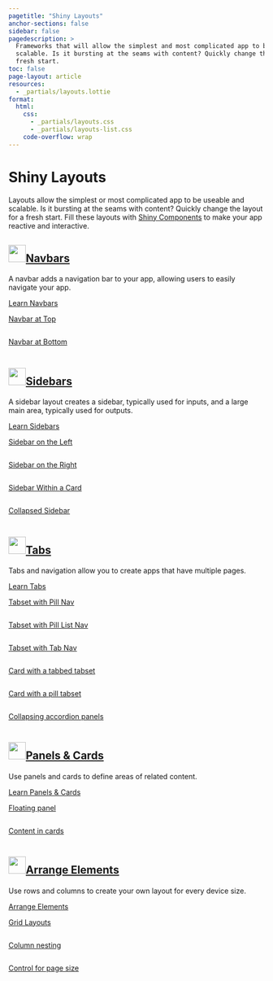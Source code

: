 ```yaml
---
pagetitle: "Shiny Layouts"
anchor-sections: false
sidebar: false
pagedescription: >
  Frameworks that will allow the simplest and most complicated app to be useable and
  scalable. Is it bursting at the seams with content? Quickly change the layout for a
  fresh start.
toc: false
page-layout: article
resources:
  - _partials/layouts.lottie
format:
  html:
    css:
      - _partials/layouts.css
      - _partials/layouts-list.css
    code-overflow: wrap
---
```

<!-- Begin Hero area -->
:::::::: {.column-screen-inset .mx-auto style="max-width: 1300px;"}
:::::: {.grid .hero-area .my-md-0 .my-5}
:::: {.g-col-md-7 .g-col-12 .pe-0 .pe-md-5 .my-auto}

<h1 class="display-3 fw-bold">Shiny Layouts</h1>

::: {.h5}
Layouts allow the simplest or most complicated app to be useable and scalable.
Is it bursting at the seams with content?
Quickly change the layout for a fresh start.
Fill these layouts with [Shiny Components](/components/index.qmd) to make your app reactive and interactive.
:::

::::
:::: {.g-col-md-5 .g-col-10 .g-start-4 .components-hero-img-container}

<div class="ps-5 pt-5 components-hero-img" >
<script src="https://unpkg.com/@dotlottie/player-component@latest/dist/dotlottie-player.mjs" type="module"></script>
<dotlottie-player src="_partials/layouts.lottie" background="transparent" speed="1" style="width: 100%; height: auto;" autoplay></dotlottie-player>
</div>

::::

::::::
::::::::
<!-- End Hero area -->

<!-- Begin List area -->
:::::::: {.column-screen-inset .mx-auto style="max-width: 1300px;"}
:::::: {.grid .list-section #navbars}

:::: {.g-col-xl-3 .g-col-12}
::: {.sticky-xl-top .pt-4}

<h2 class="mt-4">
  <a href="navbars" class="dark text-decoration-none">
    <img alt="" src="/images/navbars-blue.svg" class="me-2" style="height: 34px;margin-bottom:7px;">Navbars
  </a>
</h2>

A navbar adds a navigation bar to your app, allowing users to easily navigate your app.

<a href="navbars" class="fw-500">Learn Navbars <i class="bi bi-chevron-right"></i></a>
:::
::::
:::: {.g-col-xl-9 .g-col-12 .pt-3 .pt-xl-5 .ps-0 .ps-xl-5 .ms-0 .ms-xl-4}
::: {#navbar .grid}

<div class="g-col-md-4 g-col-sm-6 g-col-12 component-list-column">
<div class="component-list-header">
<a class="component-list-header-text" href="navbars/#navbar-at-top">
<div class="h5">Navbar at Top</div>
</a>
<div class="component-list-icon">
<p class="my-0"><a class="text-decoration-none dark" href="navbars/#navbar-at-top">
<i class="component-link-icon dark bi fst-normal"></i>
</a></p>
</div>
</div>
<div class="component-list-card layout-list-card">
<p class="my-0 h-100 w-100"><a class="layout-list-image" href="navbars/#navbar-at-top"><img alt="" src="/images/navbar-top.png" class="h-100 w-100"></a></p>
</div>
</div>



<div class="g-col-md-4 g-col-sm-6 g-col-12 component-list-column">
<div class="component-list-header">
<a class="component-list-header-text" href="navbars/#navbar-at-bottom">
<div class="h5">Navbar at Bottom</div>
</a>
<div class="component-list-icon">
<p class="my-0"><a class="text-decoration-none dark" href="navbars/#navbar-at-bottom">
<i class="component-link-icon dark bi fst-normal"></i>
</a></p>
</div>
</div>
<div class="component-list-card layout-list-card">
<p class="my-0 h-100 w-100"><a class="layout-list-image" href="navbars/#navbar-at-bottom"><img alt="" src="/images/navbar-bottom.png" class="h-100 w-100"></a></p>
</div>
</div>




:::

::::

::::::
:::::: {.grid .list-section style="margin-top: -1px;" #sidebars}
:::: {.g-col-xl-3 .g-col-12}

::: {.sticky-xl-top .pt-4}


<h2 class="mt-4">
  <a href="sidebars" class="dark text-decoration-none">
    <img alt="" src="/images/sidebars-blue.svg" class="me-2" style="height: 34px;margin-bottom:7px;">Sidebars
  </a>
</h2>

A sidebar layout creates a sidebar, typically used for inputs, and a large main area, typically used for outputs.

<a href="sidebars" class="fw-500">Learn Sidebars <i class="bi bi-chevron-right"></i></a>

:::
::::
:::: {.g-col-xl-9 .g-col-12 .pt-3 .pt-xl-5 .ps-0 .ps-xl-5 .ms-0 .ms-xl-4}
::: {#sidebar .grid}



<div class="g-col-md-4 g-col-sm-6 g-col-12 component-list-column">
<div class="component-list-header">
<a class="component-list-header-text" href="sidebars/#sidebar-on-the-left">
<div class="h5">Sidebar on the Left</div>
</a>
<div class="component-list-icon">
<p class="my-0"><a class="text-decoration-none dark" href="sidebars/#sidebar-on-the-left">
<i class="component-link-icon dark bi fst-normal"></i>
</a></p>
</div>
</div>
<div class="component-list-card layout-list-card">
<p class="my-0 h-100 w-100"><a class="layout-list-image" href="sidebars/#sidebar-on-the-left"><img alt="" src="/images/sidebar-left.png" class="h-100 w-100"></a></p>
</div>
</div>



<div class="g-col-md-4 g-col-sm-6 g-col-12 component-list-column">
<div class="component-list-header">
<a class="component-list-header-text" href="sidebars/#sidebar-on-the-right">
<div class="h5">Sidebar on the Right</div>
</a>
<div class="component-list-icon">
<p class="my-0"><a class="text-decoration-none dark" href="sidebars/#sidebar-on-the-right">
<i class="component-link-icon dark bi fst-normal"></i>
</a></p>
</div>
</div>
<div class="component-list-card layout-list-card">
<p class="my-0 h-100 w-100"><a class="layout-list-image" href="sidebars/#sidebar-on-the-right"><img alt="" src="/images/sidebar-right.png" class="h-100 w-100"></a></p>

</div>
</div>


<div class="g-col-md-4 g-col-sm-6 g-col-12 component-list-column">
<div class="component-list-header">
<a class="component-list-header-text" href="sidebars/#sidebar-within-a-card">
<div class="h5">Sidebar Within a Card</div>
</a>
<div class="component-list-icon">
<p class="my-0"><a class="text-decoration-none dark" href="sidebars/#sidebar-within-a-card">
<i class="component-link-icon dark bi fst-normal"></i>
</a></p>
</div>
</div>
<div class="component-list-card layout-list-card">
<p class="my-0 h-100 w-100"><a class="layout-list-image" href="sidebars/#sidebar-within-a-card"><img alt="" src="/images/sidebar-left-card.png" class="h-100 w-100"></a></p>
</div>
</div>


<div class="g-col-md-4 g-col-sm-6 g-col-12 component-list-column">
<div class="component-list-header">
<a class="component-list-header-text" href="sidebars/#collapsed-sidebar">
<div class="h5">Collapsed Sidebar</div>
</a>
<div class="component-list-icon">
<p class="my-0"><a class="text-decoration-none dark" href="sidebars/#collapsed-sidebar">
<i class="component-link-icon dark bi fst-normal"></i>
</a></p>
</div>
</div>
<div class="component-list-card layout-list-card">
<p class="my-0 h-100 w-100"><a class="layout-list-image" href="sidebars/#collapsed-sidebar"><img alt="" src="/images/sidebar-collapsed.png" class="h-100 w-100"></a></p>
</div>
</div>



:::

::::

::::::
:::::: {.grid .list-section style="margin-top: -1px;" #tabs}
:::: {.g-col-xl-3 .g-col-12}
::: {.sticky-xl-top .pt-4}


<h2 class="mt-4">
  <a href="tabs" class="dark text-decoration-none">
    <img alt="" src="/images/tabs-blue.svg" class="me-2" style="height: 34px;margin-bottom:7px;">Tabs
  </a>
</h2>

Tabs and navigation allow you to create apps that have multiple pages.

<a href="tabs" class="fw-500">Learn Tabs <i class="bi bi-chevron-right"></i></a>
:::
::::
:::: {.g-col-xl-9 .g-col-12 .pt-3 .pt-xl-5 .ps-0 .ps-xl-5 .ms-0 .ms-xl-4}
::: {#tab .grid}



<div class="g-col-md-4 g-col-sm-6 g-col-12 component-list-column">
<div class="component-list-header">
<a class="component-list-header-text" href="tabs/#tabset-with-pill-navigation">
<div class="h5">Tabset with Pill Nav</div>
</a>
<div class="component-list-icon">
<p class="my-0"><a class="text-decoration-none dark" href="tabs/#tabset-with-pill-navigation">
<i class="component-link-icon dark bi fst-normal"></i>
</a></p>
</div>
</div>
<div class="component-list-card layout-list-card">
<p class="my-0 h-100 w-100"><a class="layout-list-image" href="tabs/#tabset-with-pill-navigation"><img alt="" src="/images/tabset-pill.png" class="h-100 w-100"></a></p>
</div>
</div>



<div class="g-col-md-4 g-col-sm-6 g-col-12 component-list-column">
<div class="component-list-header">
<a class="component-list-header-text" href="tabs/#tabset-with-pill-list-navigation">
<div class="h5">Tabset with Pill List Nav</div>
</a>
<div class="component-list-icon">
<p class="my-0"><a class="text-decoration-none dark" href="tabs/#tabset-with-pill-list-navigation">
<i class="component-link-icon dark bi fst-normal"></i>
</a></p>
</div>
</div>
<div class="component-list-card layout-list-card">
<p class="my-0 h-100 w-100"><a class="layout-list-image" href="tabs/#tabset-with-pill-list-navigation"><img alt="" src="/images/tabset-pill-list.png" class="h-100 w-100"></a></p>
</div>
</div>


<div class="g-col-md-4 g-col-sm-6 g-col-12 component-list-column">
<div class="component-list-header">
<a class="component-list-header-text" href="tabs/#tabset-with-tab-navigation">
<div class="h5">Tabset with Tab Nav</div>
</a>
<div class="component-list-icon">
<p class="my-0"><a class="text-decoration-none dark" href="tabs/#tabset-with-tab-navigation">
<i class="component-link-icon dark bi fst-normal"></i>
</a></p>
</div>
</div>
<div class="component-list-card layout-list-card">
<p class="my-0 h-100 w-100"><a class="layout-list-image" href="tabs/#tabset-with-tab-navigation"><img alt="" src="/images/tabset-tab.png" class="h-100 w-100"></a></p>
</div>
</div>



<div class="g-col-md-4 g-col-sm-6 g-col-12 component-list-column">
<div class="component-list-header">
<a class="component-list-header-text" href="tabs/#card-with-a-tabbed-tabset">
<div class="h5">Card with a tabbed tabset</div>
</a>
<div class="component-list-icon">
<p class="my-0"><a class="text-decoration-none dark" href="tabs/#card-with-a-tabbed-tabset">
<i class="component-link-icon dark bi fst-normal"></i>
</a></p>
</div>
</div>
<div class="component-list-card layout-list-card">
<p class="my-0 h-100 w-100"><a class="layout-list-image" href="tabs/#card-with-a-tabbed-tabset"><img alt="" src="/images/tabset-tab-card.png" class="h-100 w-100"></a></p>
</div>
</div>



<div class="g-col-md-4 g-col-sm-6 g-col-12 component-list-column">
<div class="component-list-header">
<a class="component-list-header-text" href="tabs/#card-with-a-pill-tabset">
<div class="h5">Card with a pill tabset</div>
</a>
<div class="component-list-icon">
<p class="my-0"><a class="text-decoration-none dark" href="tabs/#card-with-a-pill-tabset">
<i class="component-link-icon dark bi fst-normal"></i>
</a></p>
</div>
</div>
<div class="component-list-card layout-list-card">
<p class="my-0 h-100 w-100"><a class="layout-list-image" href="tabs/#card-with-a-pill-tabset"><img alt="" src="/images/tabset-pill-card.png" class="h-100 w-100"></a></p>
</div>
</div>


<div class="g-col-md-4 g-col-sm-6 g-col-12 component-list-column">
<div class="component-list-header">
<a class="component-list-header-text" href="tabs/#vertically-collapsing-accordion-panels">
<div class="h5">Collapsing accordion panels</div>
</a>
<div class="component-list-icon">
<p class="my-0"><a class="text-decoration-none dark" href="tabs/#vertically-collapsing-accordion-panels">
<i class="component-link-icon dark bi fst-normal"></i>
</a></p>
</div>
</div>
<div class="component-list-card layout-list-card">
<p class="my-0 h-100 w-100"><a class="layout-list-image" href="tabs/#vertically-collapsing-accordion-panels"><img alt="" src="/images/accordion.png" class="h-100 w-100"></a></p>
</div>
</div>

:::

::::

::::::

:::::: {.grid .list-section style="margin-top: -1px;" #panels}
:::: {.g-col-xl-3 .g-col-12}
::: {.sticky-xl-top .pt-4}

<h2 class="mt-4">
  <a href="panels-cards" class="dark text-decoration-none">
    <img alt="" src="/images/cards-blue.svg" class="me-2" style="height: 34px;margin-bottom:7px;">Panels & Cards
  </a>
</h2>

Use panels and cards to define areas of related content.

<a href="panels-cards" class="fw-500">Learn Panels & Cards <i class="bi bi-chevron-right"></i></a>
:::
::::
:::: {.g-col-xl-9 .g-col-12 .pt-3 .pt-xl-5 .ps-0 .ps-xl-5 .ms-0 .ms-xl-4}
::: {#panel .grid}



<div class="g-col-md-4 g-col-sm-6 g-col-12 component-list-column">
<div class="component-list-header">
<a class="component-list-header-text" href="panels-cards/#main-image-with-panel-floating-above">
<div class="h5">Floating panel</div>
</a>
<div class="component-list-icon">
<p class="my-0"><a class="text-decoration-none dark" href="panels-cards/#main-image-with-panel-floating-above">
<i class="component-link-icon dark bi fst-normal"></i>
</a></p>
</div>
</div>
<div class="component-list-card layout-list-card">
<p class="my-0 h-100 w-100"><a class="layout-list-image" href="panels-cards/#main-image-with-panel-floating-above"><img alt="" src="/images/drag.png" class="h-100 w-100"></a></p>
</div>
</div>



<div class="g-col-md-4 g-col-sm-6 g-col-12 component-list-column">
<div class="component-list-header">
<a class="component-list-header-text" href="panels-cards/#content-divided-by-cards">
<div class="h5">Content in cards</div>
</a>
<div class="component-list-icon">
<p class="my-0"><a class="text-decoration-none dark" href="panels-cards/#content-divided-by-cards">
<i class="component-link-icon dark bi fst-normal"></i>
</a></p>
</div>
</div>
<div class="component-list-card layout-list-card">
<p class="my-0 h-100 w-100"><a class="component-list-header-text" href="panels-cards/#content-divided-by-cards"><img alt="" src="/images/two-cards.png" class="h-100 w-100"></a></p>

</div>
</div>


:::

::::

::::::


:::::: {.grid .list-section style="margin-top: -1px;" #elements}
:::: {.g-col-xl-3 .g-col-12}
::: {.sticky-xl-top .pt-4}

<h2 class="mt-4">
  <a href="arrange" class="dark text-decoration-none">
    <img alt="" src="/images/arrange-blue.svg" class="me-2" style="height: 34px;margin-bottom:7px;">Arrange Elements
  </a>
</h2>

Use rows and columns to create your own layout for every device size.

<a href="arrange" class="fw-500">Arrange Elements <i class="bi bi-chevron-right"></i></a>

:::
::::
:::: {.g-col-xl-9 .g-col-12 .pt-3 .pt-xl-5 .ps-0 .ps-xl-5 .ms-0 .ms-xl-4}
::: {#element .grid}



<div class="g-col-md-4 g-col-sm-6 g-col-12 component-list-column">
<div class="component-list-header">
<a class="component-list-header-text" href="arrange/#grid-layouts">
<div class="h5">Grid Layouts</div>
</a>
<div class="component-list-icon">
<p class="my-0"><a class="text-decoration-none dark" href="arrange/#grid-layouts">
<i class="component-link-icon dark bi fst-normal"></i>
</a></p>
</div>
</div>
<div class="component-list-card layout-list-card">
<p class="my-0 h-100 w-100"><a class="layout-list-image" href="arrange/#grid-layouts"><img alt="" src="/images/grid-layout.png" class="h-100 w-100"></a></p>
</div>
</div>



<div class="g-col-md-4 g-col-sm-6 g-col-12 component-list-column">
<div class="component-list-header">
<a class="component-list-header-text" href="arrange/#column-nesting">
<div class="h5">Column nesting</div>
</a>
<div class="component-list-icon">
<p class="my-0"><a class="text-decoration-none dark" href="arrange/#column-nesting">
<i class="component-link-icon dark bi fst-normal"></i>
</a></p>
</div>
</div>
<div class="component-list-card layout-list-card">
<p class="my-0 h-100 w-100"><a class="layout-list-image" href="arrange/#column-nesting"><img alt="" src="/images/column-nesting.png" class="h-100 w-100"></a></p>

</div>
</div>


<div class="g-col-md-4 g-col-sm-6 g-col-12 component-list-column">
<div class="component-list-header">
<a class="component-list-header-text" href="arrange/#controlling-for-page-width-and-height">
<div class="h5">Control for page size</div>
</a>
<div class="component-list-icon">
<p class="my-0"><a class="text-decoration-none dark" href="arrange/#controlling-for-page-width-and-height">
<i class="component-link-icon dark bi fst-normal"></i>
</a></p>
</div>
</div>
<div class="component-list-card layout-list-card">
<p class="my-0 h-100 w-100"><a class="layout-list-image" href="arrange/#controlling-for-page-width-and-height"><img alt="" src="/images/controlling.png" class="h-100 w-100"></a></p>
</div>
</div>


:::

::::

::::::

::::::::
<!-- End List area -->
